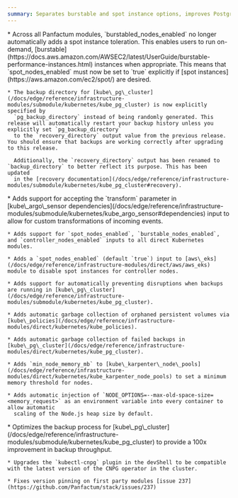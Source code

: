 ```yaml
---
summary: Separates burstable and spot instance options, improves PostgreSQL backup performance 100x with explicit backup directories, adds automatic PV garbage collection, and enhances Node.js applications with automatic memory limit configuration.
---
```



<ChangelogEntry>
  <Fragment slot="breaking-changes">
    * Across all Panfactum modules, `burstabled_nodes_enabled` no longer automatically adds a spot instance toleration. This enables users to run on-demand, [burstable](https://docs.aws.amazon.com/AWSEC2/latest/UserGuide/burstable-performance-instances.html)
      instances when appropriate. This means that `spot_nodes_enabled` must now be set to `true` explicitly if [spot instances](https://aws.amazon.com/ec2/spot/) are desired.

    * The backup directory for [kube\_pg\_cluster](/docs/edge/reference/infrastructure-modules/submodule/kubernetes/kube_pg_cluster) is now explicitly specified by
      `pg_backup_directory` instead of being randomly generated. This release will automatically restart your backup history unless you explicitly set `pg_backup_directory`
      to the `recovery_directory` output value from the previous release. You should ensure that backups are working correctly after upgrading to this release.

      Additionally, the `recovery_directory` output has been renamed to `backup_directory` to better reflect its purpose. This has been updated
      in the [recovery documentation](/docs/edge/reference/infrastructure-modules/submodule/kubernetes/kube_pg_cluster#recovery).
  </Fragment>

  <Fragment slot="additions">
    * Adds support for accepting the `transform` parameter in [kube\_argo\_sensor dependencies](/docs/edge/reference/infrastructure-modules/submodule/kubernetes/kube_argo_sensor#dependencies) input to allow for custom transformations of incoming events.

    * Adds support for `spot_nodes_enabled`, `burstable_nodes_enabled`, and `controller_nodes_enabled` inputs to all direct Kubernetes modules.

    * Adds a `spot_nodes_enabled` (default `true`) input to [aws\_eks](/docs/edge/reference/infrastructure-modules/direct/aws/aws_eks) module to disable spot instances for controller nodes.

    * Adds support for automatically preventing disruptions when backups are running in [kube\_pg\_cluster](/docs/edge/reference/infrastructure-modules/submodule/kubernetes/kube_pg_cluster).

    * Adds automatic garbage collection of orphaned persistent volumes via [kube\_policies](/docs/edge/reference/infrastructure-modules/direct/kubernetes/kube_policies).

    * Adds automatic garbage collection of failed backups in [kube\_pg\_cluster](/docs/edge/reference/infrastructure-modules/direct/kubernetes/kube_pg_cluster).

    * Adds `min_node_memory_mb` to [kube\_karpenter\_node\_pools](/docs/edge/reference/infrastructure-modules/direct/kubernetes/kube_karpenter_node_pools) to set a minimum memory threshold for nodes.

    * Adds automatic injection of `NODE_OPTIONS=--max-old-space-size=<memory_request>` as an environment variable into every container to allow automatic
      scaling of the Node.js heap size by default.
  </Fragment>

  <Fragment slot="fixes">
    * Optimizes the backup process for [kube\_pg\_cluster](/docs/edge/reference/infrastructure-modules/submodule/kubernetes/kube_pg_cluster) to provide a 100x improvement in backup throughput.

    * Upgrades the `kubectl-cnpg` plugin in the devShell to be compatible with the latest version of the CNPG operator in the cluster.

    * Fixes version pinning on first party modules [issue 237](https://github.com/Panfactum/stack/issues/237)
  </Fragment>
</ChangelogEntry>
